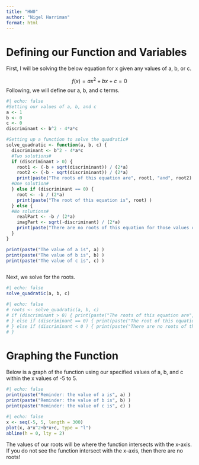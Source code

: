 ```yaml
---
title: "HW0"
author: "Nigel Harriman"
format: html
---
```


# Defining our Function and Variables

First, I will be solving the below equation for x given any values of a, b, or c.

$$ f(x) = ax^2+bx+c = 0 $$
Following, we will define our a, b, and c terms.

```r
#| echo: false
#Setting our values of a, b, and c
a <- 1
b <- 0
c <- 0
discriminant <- b^2 - 4*a*c

#Setting up a function to solve the quadratic#
solve_quadratic <- function(a, b, c) {
  discriminant <- b^2 - 4*a*c
  #Two solutions#
  if (discriminant > 0) {
    root1 <- (-b + sqrt(discriminant)) / (2*a)
    root2 <- (-b - sqrt(discriminant)) / (2*a)
    print(paste("The roots of this equation are", root1, "and", root2) )
  #One solution#  
  } else if (discriminant == 0) {
    root <- -b / (2*a)
    print(paste("The root of this equation is", root) ) 
  } else {
  #No solutions#
    realPart <- -b / (2*a)
    imagPart <- sqrt(-discriminant) / (2*a)
    print(paste("There are no roots of this equation for those values of a, b, and c") )
  }
}

print(paste("The value of a is", a) ) 
print(paste("The value of b is", b) ) 
print(paste("The value of c is", c) ) 



```

Next, we solve for the roots.

```r
#| echo: false
solve_quadratic(a, b, c)

```

```r
#| echo: false
# roots <- solve_quadratic(a, b, c)
# if (discriminant > 0) { print(paste("The roots of this equation are", roots[1], "and", roots[2]) ) 
# } else if (discriminant == 0) { print(paste("The root of this equation is", roots[1]) ) 
# } else if (discriminant < 0 ) { print(paste("There are no roots of this equation for those values of a, b, and c") ) 
# }
```

# Graphing the Function

Below is a graph of the function using our specified values of a, b, and c within the x values of -5 to 5.
```r
#| echo: false
print(paste("Reminder: the value of a is", a) ) 
print(paste("Reminder: the value of b is", b) ) 
print(paste("Reminder: the value of c is", c) ) 
```

```r
#| echo: false
x <- seq(-5, 5, length = 300)
plot(x, a*x^2+b*x+c, type = "l")
abline(h = 0, lty = 2)

```
The values of our roots will be where the function intersects with the x-axis. If you do not see the function intersect with the x-axis, then there are no roots!
